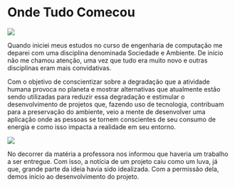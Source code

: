 # Onde Tudo Comecou

![](/teaching.png)

Quando iniciei meus estudos no curso de engenharia de computação me deparei com uma disciplina denominada Sociedade e Ambiente. De início não me chamou atenção, uma vez que tudo era muito novo e outras disciplinas eram mais convidativas.

Com o objetivo de conscientizar sobre a degradação que a atividade humana provoca no planeta e mostrar alternativas que atualmente estão sendo utilizadas para reduzir essa degradação e estimular o desenvolvimento de projetos que, fazendo uso de tecnologia, contribuam para a preservação do ambiente, veio a mente de desenvolver uma aplicação onde as pessoas se tornem conscientes de seu consumo de energia e como isso impacta a realidade em seu entorno.

![](/professor.png)

No decorrer da matéria a professora nos informou que haveria um trabalho a ser entregue. Com isso, a notícia de um projeto caiu como um luva, já que, grande parte da ideia havia sido idealizada. Com a permissão dela, demos início ao desenvolvimento do projeto.
